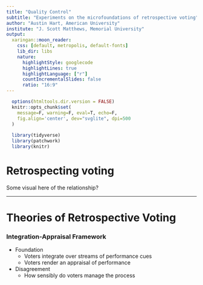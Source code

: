 ```yaml
---
title: "Quality Control"
subtitle: "Experiments on the microfoundations of retrospective voting"
author: "Austin Hart, American University"
institute: "J. Scott Matthews, Memorial University"
output:
  xaringan::moon_reader:    
    css: [default, metropolis, default-fonts]
    lib_dir: libs   
    nature:
      highlightStyle: googlecode
      highlightLines: true
      highlightLanguage: ["r"]
      countIncrementalSlides: false      
      ratio: "16:9"                      
---
```


```r
  options(htmltools.dir.version = FALSE)
  knitr::opts_chunk$set(
    message=F, warning=F, eval=T, echo=F, 
    fig.align='center', dev="svglite", dpi=500
  )
  
  library(tidyverse)
  library(patchwork)
  library(knitr)
```

# Retrospecting voting

Some visual here of the relationship?

---
# Theories of Retrospective Voting

### Integration-Appraisal Framework 

- Foundation
  - Voters integrate over streams of performance cues
  - Voters render an appraisal of performance
- Disagreement 
  - How sensibly do voters manage the process

